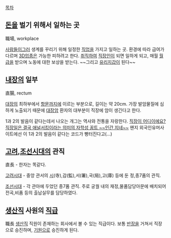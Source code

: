 [[목차]]
== [[돈]]을 벌기 위해서 일하는 곳 ==
職場, workplace

[[사람]]들이그러 생계를 꾸리기 위해 일정한 [[직업]]을 가지고 일하는 곳. 환경에 따라 급여가 다르며 [[3D]]업종은 가능한 피하려고 한다. [[취직]]하여 [[직장인]]이 되면 일하게 되고, 매월 [[월급]]을 받으며 노동에 대한 보상을 받는다. ~~그리고 [[유리지갑]]이 된다~~

== [[내장]]의 일부 ==
直腸, rectum

[[대장]]의 최하부에서 [[항문]]까지에 이르는 부분으로, 길이는 약 20cm. 
가장 발암물질에 심하게 노출되기 때문에 [[대장암]] 환자의 대부분이 직장에 암이 생긴다고 한다.

1과 2의 발음이 같다는데서 나오는 개그는 역사와 전통을 자랑한다. [http://hotge.co.kr/b/v/ppomppu/16486/21 직장이 어디이에요?] [http://www.dogdrip.net/36254239 직장일은 결국 애널서킹이라는 의미의 자학성 꽁트 ~~인간 지네~~] 왠지 외국인유머사이트에선 이 1과 2의 발음이 같다는 코드가 빵터진다고(...)


== [[고려]],[[조선]]시대의 관직 ==
直長 - 한자는 똑같다.

[[고려]]시대 - 중앙 관서의 [[시]](寺),감(監),서(署),국(局),고(庫) 등에 둔 정,종7품의 관직.

[[조선]]시대 - 각 관아에 두었던 종7품 관직. 주로 궁궐 내의 재정,물품담당아문에 배치되어 전곡,비품 등의 출납실무를 담당하였다.

== [[생산직]] 사원의 [[직급]] ==
職長
[[생산직]] 직원이 존재하는 회사에서 볼 수 있는 직급이다. 보통 [[반장]]을 거쳐서 직장으로 승진하며, [[기원]]으로 승진하게 된다.
